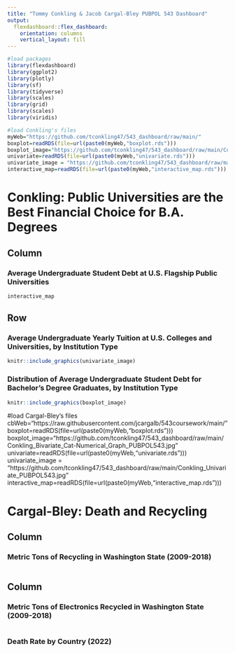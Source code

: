```yaml
---
title: "Tommy Conkling & Jacob Cargal-Bley PUBPOL 543 Dashboard"
output: 
  flexdashboard::flex_dashboard:
    orientation: columns
    vertical_layout: fill
---
```


```r
#load packages
library(flexdashboard)
library(ggplot2)
library(plotly)
library(sf)
library(tidyverse)
library(scales)
library(grid)
library(scales)
library(viridis)
```

```r
#load Conkling's files
myWeb="https://github.com/tconkling47/543_dashboard/raw/main/"
boxplot=readRDS(file=url(paste0(myWeb,"boxplot.rds")))
boxplot_image="https://github.com/tconkling47/543_dashboard/raw/main/Conkling_Bivariate_Cat-Numerical_Graph_PUBPOL543.jpg" 
univariate=readRDS(file=url(paste0(myWeb,"univariate.rds")))
univariate_image = "https://github.com/tconkling47/543_dashboard/raw/main/Conkling_Univariate_PUBPOL543.jpg"
interactive_map=readRDS(file=url(paste0(myWeb,"interactive_map.rds")))
```

Conkling: Public Universities are the Best Financial Choice for B.A. Degrees
=======================================================================

Column {data-width=650}
-----------------------------------------------------------------------

### Average Undergraduate Student Debt at U.S. Flagship Public Universities

```r
interactive_map
```



Row {data-width=350}
-----------------------------------------------------------------------

### Average Undergraduate Yearly Tuition at U.S. Colleges and Universities, by Institution Type

```r
knitr::include_graphics(univariate_image)
```

### Distribution of Average Undergraduate Student Debt for Bachelor's Degree Graduates, by Institution Type 

```r
knitr::include_graphics(boxplot_image)
```

#load Cargal-Bley's files
cbWeb="https://raw.githubusercontent.com/jcargalb/543coursework/main/"
boxplot=readRDS(file=url(paste0(myWeb,"boxplot.rds")))
boxplot_image="https://github.com/tconkling47/543_dashboard/raw/main/Conkling_Bivariate_Cat-Numerical_Graph_PUBPOL543.jpg" 
univariate=readRDS(file=url(paste0(myWeb,"univariate.rds")))
univariate_image = "https://github.com/tconkling47/543_dashboard/raw/main/Conkling_Univariate_PUBPOL543.jpg"
interactive_map=readRDS(file=url(paste0(myWeb,"interactive_map.rds")))

Cargal-Bley: Death and Recycling
=======================================================================
Column {data-width=650}
-----------------------------------------------------------------------

### Metric Tons of Recycling in Washington State (2009-2018)

```r

```


Column {data-width=350}
-----------------------------------------------------------------------

### Metric Tons of Electronics Recycled in Washington State (2009-2018)

```r

```

### Death Rate by Country (2022)

```r

```





